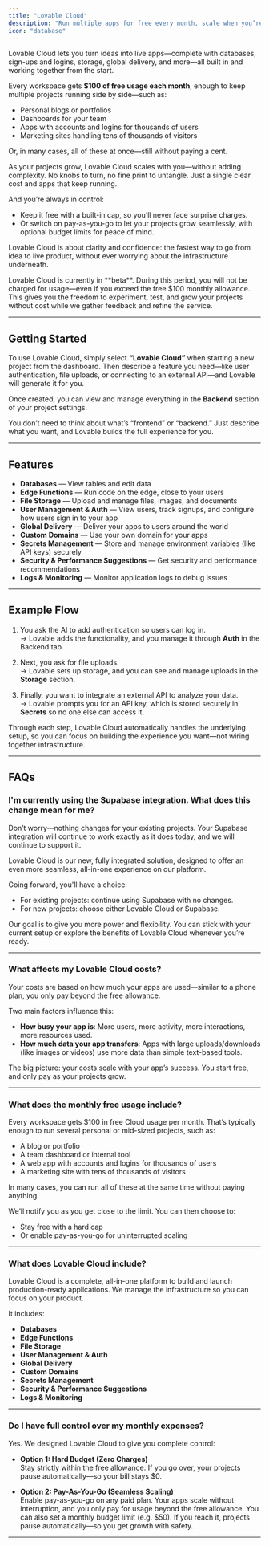 ```yaml
---
title: "Lovable Cloud"
description: "Run multiple apps for free every month, scale when you’re ready"
icon: "database"
---
```


Lovable Cloud lets you turn ideas into live apps—complete with databases, sign-ups and logins, storage, global delivery, and more—all built in and working together from the start.

Every workspace gets **$100 of free usage each month**, enough to keep multiple projects running side by side—such as:

- Personal blogs or portfolios
- Dashboards for your team
- Apps with accounts and logins for thousands of users
- Marketing sites handling tens of thousands of visitors

Or, in many cases, all of these at once—still without paying a cent.

As your projects grow, Lovable Cloud scales with you—without adding complexity. No knobs to turn, no fine print to untangle. Just a single clear cost and apps that keep running.  

And you’re always in control:  
- Keep it free with a built-in cap, so you’ll never face surprise charges.  
- Or switch on pay-as-you-go to let your projects grow seamlessly, with optional budget limits for peace of mind.  

Lovable Cloud is about clarity and confidence: the fastest way to go from idea to live product, without ever worrying about the infrastructure underneath.  

<Note>  
Lovable Cloud is currently in **beta**. During this period, you will not be charged for usage—even if you exceed the free $100 monthly allowance. This gives you the freedom to experiment, test, and grow your projects without cost while we gather feedback and refine the service.
</Note>  

---

## Getting Started  

To use Lovable Cloud, simply select **“Lovable Cloud”** when starting a new project from the dashboard. Then describe a feature you need—like user authentication, file uploads, or connecting to an external API—and Lovable will generate it for you.  

Once created, you can view and manage everything in the **Backend** section of your project settings.  

<Note>  
You don’t need to think about what’s “frontend” or “backend.” Just describe what you want, and Lovable builds the full experience for you.  
</Note>  

---

## Features  

- **Databases** — View tables and edit data
- **Edge Functions** — Run code on the edge, close to your users
- **File Storage** — Upload and manage files, images, and documents
- **User Management & Auth** — View users, track signups, and configure how users sign in to your app
- **Global Delivery** — Deliver your apps to users around the world
- **Custom Domains** — Use your own domain for your apps
- **Secrets Management** — Store and manage environment variables (like API keys) securely  
- **Security & Performance Suggestions** — Get security and performance recommendations  
- **Logs & Monitoring** — Monitor application logs to debug issues  
---

## Example Flow  

1. You ask the AI to add authentication so users can log in.  
   → Lovable adds the functionality, and you manage it through **Auth** in the Backend tab.  

2. Next, you ask for file uploads.  
   → Lovable sets up storage, and you can see and manage uploads in the **Storage** section.  

3. Finally, you want to integrate an external API to analyze your data.  
   → Lovable prompts you for an API key, which is stored securely in **Secrets** so no one else can access it.  

Through each step, Lovable Cloud automatically handles the underlying setup, so you can focus on building the experience you want—not wiring together infrastructure.  

---

## FAQs  

### I'm currently using the Supabase integration. What does this change mean for me?  
Don’t worry—nothing changes for your existing projects. Your Supabase integration will continue to work exactly as it does today, and we will continue to support it.  

Lovable Cloud is our new, fully integrated solution, designed to offer an even more seamless, all-in-one experience on our platform.  

Going forward, you'll have a choice:  
- For existing projects: continue using Supabase with no changes.  
- For new projects: choose either Lovable Cloud or Supabase.  

Our goal is to give you more power and flexibility. You can stick with your current setup or explore the benefits of Lovable Cloud whenever you’re ready.  

---

### What affects my Lovable Cloud costs?  
Your costs are based on how much your apps are used—similar to a phone plan, you only pay beyond the free allowance.  

Two main factors influence this:  
- **How busy your app is**: More users, more activity, more interactions, more resources used.  
- **How much data your app transfers**: Apps with large uploads/downloads (like images or videos) use more data than simple text-based tools.  

The big picture: your costs scale with your app’s success. You start free, and only pay as your projects grow.  

---

### What does the monthly free usage include?  
Every workspace gets $100 in free Cloud usage per month. That’s typically enough to run several personal or mid-sized projects, such as:  

- A blog or portfolio  
- A team dashboard or internal tool  
- A web app with accounts and logins for thousands of users  
- A marketing site with tens of thousands of visitors  

In many cases, you can run all of these at the same time without paying anything.  

We’ll notify you as you get close to the limit. You can then choose to:  
- Stay free with a hard cap  
- Or enable pay-as-you-go for uninterrupted scaling  

---

### What does Lovable Cloud include?  
Lovable Cloud is a complete, all-in-one platform to build and launch production-ready applications. We manage the infrastructure so you can focus on your product.  

It includes:  
- **Databases**
- **Edge Functions**
- **File Storage**
- **User Management & Auth**
- **Global Delivery**
- **Custom Domains**
- **Secrets Management**
- **Security & Performance Suggestions**
- **Logs & Monitoring**

---

### Do I have full control over my monthly expenses?  
Yes. We designed Lovable Cloud to give you complete control:  

- **Option 1: Hard Budget (Zero Charges)**  
Stay strictly within the free allowance. If you go over, your projects pause automatically—so your bill stays $0.  

- **Option 2: Pay-As-You-Go (Seamless Scaling)**  
Enable pay-as-you-go on any paid plan. Your apps scale without interruption, and you only pay for usage beyond the free allowance. You can also set a monthly budget limit (e.g. $50). If you reach it, projects pause automatically—so you get growth with safety.  

---
